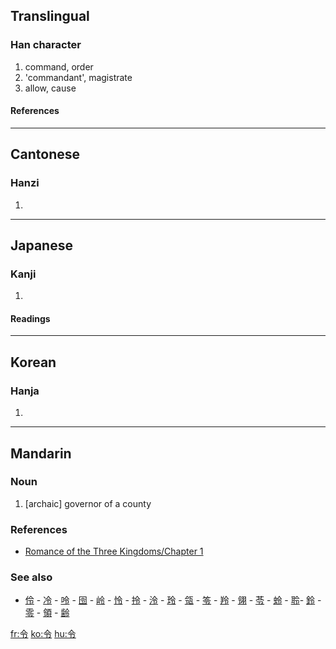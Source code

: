 {{see|令}}

==Translingual==
===Han character===
{{Han char|rn=9|rad=人|as=03|sn=5|four=8030<sub>7</sub>|canj=人戈弓戈 (OINI)}}
# command, order
# 'commandant', magistrate
# allow, cause
====References====
{{Han ref|kx=0093.120|dkj=00387|dj=0198.010|hdz=10111.100|uh=4EE4|ud=20196|bh=A54F|bd=42319}}
----
==Cantonese==
===Hanzi===
{{yue-hanzi|jyut=|y=lim1, ling6}}
# {{defn|Cantonese}}
----

==Japanese==
===Kanji===
{{ja-kanji|grade=4|rs=人03}}
# {{defn|Japanese}}
====Readings====
{{ja-readings|on=[[れい]] (rei), [[りょう]] (ryō)|kun=[[いいつけ]] (iitsuke), [[おさ]] (osa)}}

----
==Korean==
===Hanja===
{{ko-hanja|hangeul=령|rv=ryeong|mr=ryŏng}}
# {{defn|Korean}}

----
==Mandarin==
===Noun===
{{cmn-noun|ts|pin=lìng|pint=ling4|rs=人03}}

# [archaic] governor of a county

===References===
*[[s:Romance of the Three Kingdoms/Chapter 1#23|Romance of the Three Kingdoms/Chapter 1]]

===See also===
*[[伶]] - [[冷]] - [[呤]] - [[囹]] - [[岭]] - [[怜]] - [[拎]] - [[泠]] - [[玲]] - [[瓴]] - [[笭]] - [[羚]] - [[翎]] - [[苓]] - [[蛉]] - [[聆]]- [[鈴]] - [[零]] - [[領]] - [[齢]]

[[fr:令]]
[[ko:令]]
[[hu:令]]